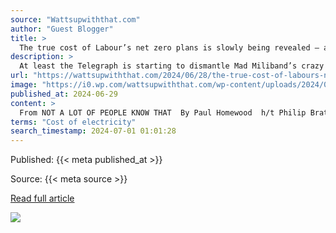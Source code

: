 ```yaml
---
source: "Wattsupwiththat.com"
author: "Guest Blogger"
title: >
  The true cost of Labour’s net zero plans is slowly being revealed – and the sums are staggering
description: >
  At least the Telegraph is starting to dismantle Mad Miliband’s crazy agenda:
url: "https://wattsupwiththat.com/2024/06/28/the-true-cost-of-labours-net-zero-plans-is-slowly-being-revealed-and-the-sums-are-staggering/"
image: "https://i0.wp.com/wattsupwiththat.com/wp-content/uploads/2024/06/Hon_Edward_Miliband_Wind-Turbines_composite_Faceswap.webp?fit=1024%2C512&ssl=1"
published_at: 2024-06-29
content: >
  From NOT A LOT OF PEOPLE KNOW THAT  By Paul Homewood  h/t Philip Bratby  At least the Telegraph is starting to dismantle Mad Milibands crazy agenda:  .  Sir Keir Starmer has promised that a new Labou… [+5743 chars]
terms: "Cost of electricity"
search_timestamp: 2024-07-01 01:01:28
---
```



Published: {{< meta published_at >}}


Source: {{< meta source >}}


[Read full article]({{< meta url >}}){target='_blank'}



![](`r rmarkdown::metadata$image[1]`)
